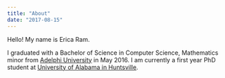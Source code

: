 ```yaml
---
title: "About"
date: "2017-08-15"
---
```


Hello! My name is Erica Ram.

I graduated with a Bachelor of Science in Computer Science, Mathematics minor from [Adelphi University](https://www.adelphi.edu/) in May 2016. I am currently a first year PhD student at [University of Alabama in Huntsville](https://www.uah.edu/).